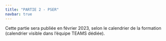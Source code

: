 ```yaml
---
title: "PARTIE 2 - PSER"
navbar: true
---
```


Cette partie sera publiée en février 2023, selon le calendrier de la formation (calendrier visible dans l'équipe TEAMS dédiée).